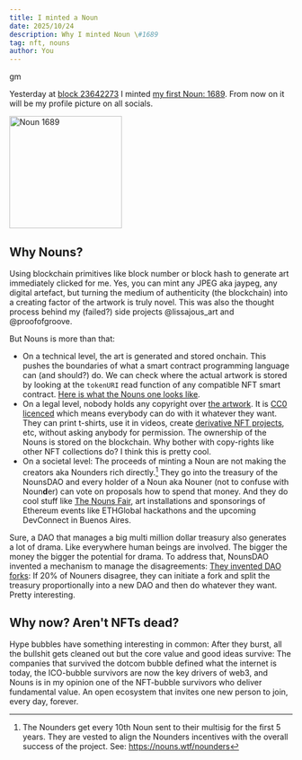 ```yaml
---
title: I minted a Noun
date: 2025/10/24
description: Why I minted Noun \#1689
tag: nft, nouns
author: You
---
```


gm

Yesterday at
[block 23642273](https://eth.blockscout.com/tx/0x0f69832d15ef581817de0b73248be25cb02d503f00288b8517fb31285532223a)
I minted [my first Noun: 1689](https://nouns.wtf/noun/1689). From now on it will
be my profile picture on all socials.

<a href="https://nouns.wtf/noun/1689">
  <img src="/images/noun-1689.svg" alt="Noun 1689" width="200" height="200" />
</a>

## Why Nouns?

Using blockchain primitives like block number or block hash to generate art
immediately clicked for me. Yes, you can mint any JPEG aka jaypeg, any digital artefact,
but turning the medium of authenticity (the blockchain) into a creating factor
of the artwork is truly novel. This was also the thought process behind my
(failed?) side projects @lissajous_art and @proofofgroove.

But Nouns is more than that:

- On a technical level, the art is generated and stored onchain. This pushes the boundaries of what a smart
  contract programming language can (and should?) do. We can check where the actual artwork is stored by looking at the
  `tokenURI` read function of any compatible NFT smart contract.
  [Here is what the Nouns one looks like](https://abi.ninja/0x9C8fF314C9Bc7F6e59A9d9225Fb22946427eDC03/1?methods=tokenURI).
- On a legal level, nobody holds any copyright over
  [the artwork](https://nouns.wtf/brand). It is
  [CC0 licenced](https://creativecommons.org/public-domain/cc0/) which means
  everybody can do with it whatever they want. They can print t-shirts, use it
  in videos, create [derivative NFT projects](https://lilnouns.wtf/), etc,
  without asking anybody for permission. The ownership of the Nouns is stored on
  the blockchain. Why bother with copy-rights like other NFT collections do? I
  think this is pretty cool.
- On a societal level: The proceeds of minting a Noun are not making the
  creators aka Nounders rich directly.[^1] They go into the treasury of the
  NounsDAO and every holder of a Noun aka Nouner (not to confuse with
  Noun**d**er) can vote on proposals how to spend that money. And they do cool
  stuff like [The Nouns Fair](https://nouns.wtf/vote/855), art installations and
  sponsorings of Ethereum events like ETHGlobal hackathons and the upcoming
  DevConnect in Buenos Aires.

Sure, a DAO that manages a big multi million dollar treasury also generates a
lot of drama. Like everywhere human beings are involved. The bigger the money the
bigger the potential for drama. To address that, NounsDAO invented a mechanism
to manage the disagreements: [They invented DAO forks](https://nouns.wtf/fork):
If 20% of Nouners disagree, they can initiate a fork and split the treasury
proportionally into a new DAO and then do whatever they want. Pretty
interesting.

## Why now? Aren't NFTs dead?

Hype bubbles have something interesting in common: After they burst, all the
bullshit gets cleaned out but the core value and good ideas survive: The
companies that survived the dotcom bubble defined what the internet is today,
the ICO-bubble survivors are now the key drivers of web3, and Nouns is in my
opinion one of the NFT-bubble survivors who deliver fundamental value. An open
ecosystem that invites one new person to join, every day, forever.

[^1]: The Nounders get every 10th Noun sent to their multisig for the first 5 years. They are vested to align the Nounders incentives with the overall success of the project. See: https://nouns.wtf/nounders

